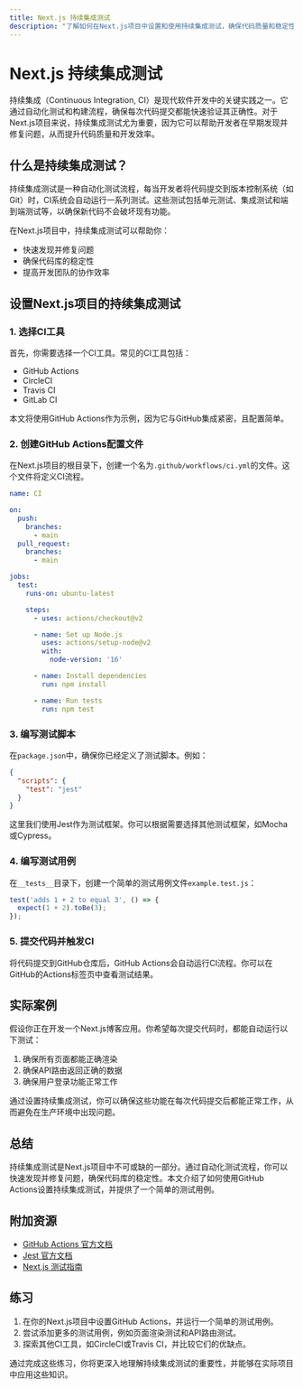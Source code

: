 ```yaml
---
title: Next.js 持续集成测试
description: "了解如何在Next.js项目中设置和使用持续集成测试，确保代码质量和稳定性。"
---
```


# Next.js 持续集成测试

持续集成（Continuous Integration, CI）是现代软件开发中的关键实践之一。它通过自动化测试和构建流程，确保每次代码提交都能快速验证其正确性。对于Next.js项目来说，持续集成测试尤为重要，因为它可以帮助开发者在早期发现并修复问题，从而提升代码质量和开发效率。

## 什么是持续集成测试？

持续集成测试是一种自动化测试流程，每当开发者将代码提交到版本控制系统（如Git）时，CI系统会自动运行一系列测试。这些测试包括单元测试、集成测试和端到端测试等，以确保新代码不会破坏现有功能。

在Next.js项目中，持续集成测试可以帮助你：

- 快速发现并修复问题
- 确保代码库的稳定性
- 提高开发团队的协作效率

## 设置Next.js项目的持续集成测试

### 1. 选择CI工具

首先，你需要选择一个CI工具。常见的CI工具包括：

- GitHub Actions
- CircleCI
- Travis CI
- GitLab CI

本文将使用GitHub Actions作为示例，因为它与GitHub集成紧密，且配置简单。

### 2. 创建GitHub Actions配置文件

在Next.js项目的根目录下，创建一个名为`.github/workflows/ci.yml`的文件。这个文件将定义CI流程。

```yaml
name: CI

on:
  push:
    branches:
      - main
  pull_request:
    branches:
      - main

jobs:
  test:
    runs-on: ubuntu-latest

    steps:
      - uses: actions/checkout@v2

      - name: Set up Node.js
        uses: actions/setup-node@v2
        with:
          node-version: '16'

      - name: Install dependencies
        run: npm install

      - name: Run tests
        run: npm test
```

### 3. 编写测试脚本

在`package.json`中，确保你已经定义了测试脚本。例如：

```json
{
  "scripts": {
    "test": "jest"
  }
}
```

这里我们使用Jest作为测试框架。你可以根据需要选择其他测试框架，如Mocha或Cypress。

### 4. 编写测试用例

在`__tests__`目录下，创建一个简单的测试用例文件`example.test.js`：

```javascript
test('adds 1 + 2 to equal 3', () => {
  expect(1 + 2).toBe(3);
});
```

### 5. 提交代码并触发CI

将代码提交到GitHub仓库后，GitHub Actions会自动运行CI流程。你可以在GitHub的Actions标签页中查看测试结果。

## 实际案例

假设你正在开发一个Next.js博客应用。你希望每次提交代码时，都能自动运行以下测试：

1. 确保所有页面都能正确渲染
2. 确保API路由返回正确的数据
3. 确保用户登录功能正常工作

通过设置持续集成测试，你可以确保这些功能在每次代码提交后都能正常工作，从而避免在生产环境中出现问题。

## 总结

持续集成测试是Next.js项目中不可或缺的一部分。通过自动化测试流程，你可以快速发现并修复问题，确保代码库的稳定性。本文介绍了如何使用GitHub Actions设置持续集成测试，并提供了一个简单的测试用例。

## 附加资源

- [GitHub Actions 官方文档](https://docs.github.com/en/actions)
- [Jest 官方文档](https://jestjs.io/docs/getting-started)
- [Next.js 测试指南](https://nextjs.org/docs/testing)

## 练习

1. 在你的Next.js项目中设置GitHub Actions，并运行一个简单的测试用例。
2. 尝试添加更多的测试用例，例如页面渲染测试和API路由测试。
3. 探索其他CI工具，如CircleCI或Travis CI，并比较它们的优缺点。

通过完成这些练习，你将更深入地理解持续集成测试的重要性，并能够在实际项目中应用这些知识。